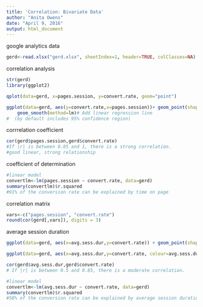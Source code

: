 ```yaml
---
title: 'Correlation: Bivariate Data'
author: "Anita Owens"
date: "April 9, 2016"
output: html_document
---
```

google analytics data
```r
gerd<-read.xlsx("gerd.xlsx", sheetIndex=1, header=TRUE, colClasses=NA)
```
correlation analysis
```r
str(gerd)
library(ggplot2)

qplot(data=gerd, x=pages.session, y=convert.rate, geom="point")

ggplot(data=gerd, aes(y=convert.rate,x=pages.session))+ geom_point(shape=1) +    # Use hollow circles
    geom_smooth(method=lm)# Add linear regression line 
#  (by default includes 95% confidence region)
```
corrrelation coefficient
```r
cor(gerd$pages.session,gerd$convert.rate)
#If |r| is between 0.85 and 1, there is a strong correlation.
#good linear, strong relationship
```
coefficient of determination
```r
#linear model
convertlm<-lm(pages.session ~ convert.rate, data=gerd)
summary(convertlm)$r.squared 
#91% of the conversion rate can be explained by time on page
```
correlation matrix
```r
vars<-c("pages.session", "convert.rate")
round(cor(gerd[,vars]), digits = 3)
```
average session duration
```r
ggplot(data=gerd, aes(x=avg.sess.dur,y=convert.rate)) + geom_point(shape=1) + geom_smooth(method=lm) + scale_fill_gradient( low = "red",high = "yellow")

ggplot(data=gerd, aes(x=avg.sess.dur,y=convert.rate, colour=avg.sess.dur))+ geom_point(shape=1) + geom_smooth(method=lm) + scale_colour_gradientn(colours=rainbow(2)) + ggtitle("The Relationship Between Average\nSession Duration and Conversion Rate") + theme(legend.title = element_text(colour="blue", size=16, face="bold"))

cor(gerd$avg.sess.dur,gerd$convert.rate)
# If |r| is between 0.5 and 0.85, there is a moderate correlation. 

#linear model
convertlm<-lm(avg.sess.dur ~ convert.rate, data=gerd)
summary(convertlm)$r.squared 
#58% of the conversion rate can be explained by average session duration

```

